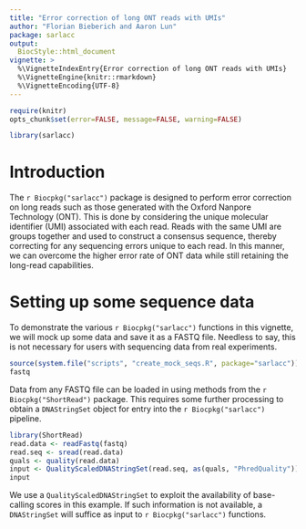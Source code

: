 ```yaml
---
title: "Error correction of long ONT reads with UMIs"
author: "Florian Bieberich and Aaron Lun"
package: sarlacc
output: 
  BiocStyle::html_document
vignette: >
  %\VignetteIndexEntry{Error correction of long ONT reads with UMIs}
  %\VignetteEngine{knitr::rmarkdown}
  %\VignetteEncoding{UTF-8}  
---
```



```r
require(knitr)
opts_chunk$set(error=FALSE, message=FALSE, warning=FALSE)
```

```r
library(sarlacc)
```

# Introduction

The `r Biocpkg("sarlacc")` package is designed to perform error correction on long reads such as those generated with the Oxford Nanpore Technology (ONT).
This is done by considering the unique molecular identifier (UMI) associated with each read.
Reads with the same UMI are groups together and used to construct a consensus sequence, thereby correcting for any sequencing errors unique to each read.
In this manner, we can overcome the higher error rate of ONT data while still retaining the long-read capabilities.

# Setting up some sequence data

To demonstrate the various `r Biocpkg("sarlacc")` functions in this vignette, we will mock up some data and save it as a FASTQ file.
Needless to say, this is not necessary for users with sequencing data from real experiments.

```r
source(system.file("scripts", "create_mock_seqs.R", package="sarlacc"))
fastq
```

Data from any FASTQ file can be loaded in using methods from the `r Biocpkg("ShortRead")` package.
This requires some further processing to obtain a `DNAStringSet` object for entry into the `r Biocpkg("sarlacc")` pipeline.

```r
library(ShortRead)
read.data <- readFastq(fastq)
read.seq <- sread(read.data)
quals <- quality(read.data)
input <- QualityScaledDNAStringSet(read.seq, as(quals, "PhredQuality"))
input
```

We use a `QualityScaledDNAStringSet` to exploit the availability of base-calling scores in this example.
If such information is not available, a `DNAStringSet` will suffice as input to `r Biocpkg("sarlacc")` functions.

 
